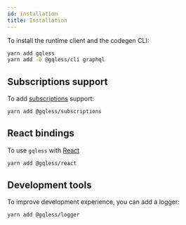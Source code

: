 ```yaml
---
id: installation
title: Installation
---
```


To install the runtime client and the codegen CLI:

```bash yarn2npm
yarn add gqless
yarn add -D @gqless/cli graphql
```

## Subscriptions support

To add [subscriptions](https://github.com/graphql/graphql-spec/blob/main/rfcs/Subscriptions.md) support:

```bash yarn2npm
yarn add @gqless/subscriptions
```

## React bindings

To use `gqless` with [React](https://reactjs.org/)

```bash yarn2npm
yarn add @gqless/react
```

## Development tools

To improve development experience, you can add a logger:

```bash yarn2npm
yarn add @gqless/logger
```
